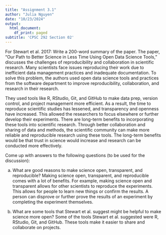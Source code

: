 ```yaml
---
title: "Assignment 3.1"
author: "Julia Nguyen"
date: "10/23/2024"
output:
  html_document:
    df_print: paged
subtitle: 'CPSC 292 Section 02'
---
```


For Stewart et al. 2017:
Write a 200-word summary of the paper.
The paper, “Our Path to Better Science in Less Time Using Open Data Science Tools, " discusses the challenges of reproducibility and collaboration in scientific research. Many scientists face issues reproducing their work due to inefficient data management practices and inadequate documentation. To solve this problem, the authors used open data science tools and practices from the software department to improve reproducibility, collaboration, and research in their research.


They used tools like R, RStudio, Git, and GitHub to make data prep, version control, and project management more efficient. As a result, the time to reproduce scientific studies has lessened, and transparency and openness have increased. This allowed the researchers to focus elsewhere or further develop their experiments.  There are long-term benefits to incorporating these tools into scientific research. Through better collaboration and sharing of data and methods, the scientific community can make more reliable and reproducible research using these tools. The long-term benefits would be that trust in science would increase and research can be conducted more effectively. 


Come up with answers to the following questions (to be used for the discussion):

a. What are good reasons to make science open, transparent, and reproducible?
Making science open, transparent, and reproducible comes with a lot of benefits. For example, making science open and transparent allows for other scientists to reproduce the experiments. This allows for people to learn new things or confirm the results. A person can disprove or further prove the results of an experiment by completing the experiment themselves. 

b. What are some tools that Stewart et al. suggest might be helpful to make science more open?
Some of the tools Stewart et al. suggested were  R, RStudio, Git, and GitHub. These tools make it easier to share and collaborate on projects. 

